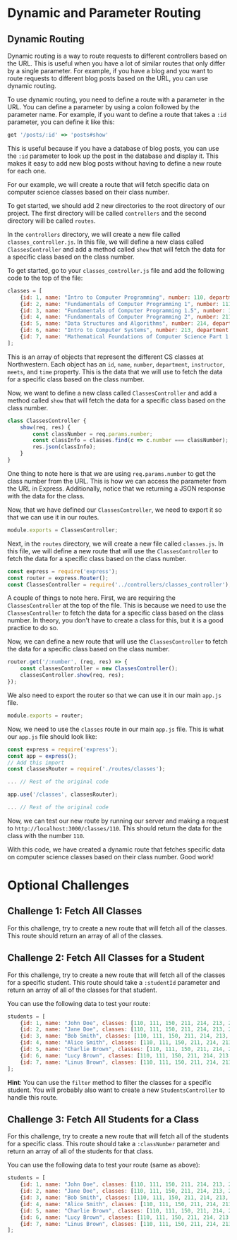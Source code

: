 # Dynamic and Parameter Routing

## Dynamic Routing
Dynamic routing is a way to route requests to different controllers based on the URL. This is useful when you have a lot of similar routes that only differ by a single parameter. For example, if you have a blog and you want to route requests to different blog posts based on the URL, you can use dynamic routing.

To use dynamic routing, you need to define a route with a parameter in the URL. You can define a parameter by using a colon followed by the parameter name. For example, if you want to define a route that takes a `:id` parameter, you can define it like this:

```ruby
get '/posts/:id' => 'posts#show'
```

This is useful because if you have a database of blog posts, you can use the `:id` parameter to look up the post in the database and display it. This makes it easy to add new blog posts without having to define a new route for each one.

For our example, we will create a route that will fetch specific data on computer science classes based on their class number. 

To get started, we should add 2 new directories to the root directory of our project. The first directory will be called `controllers` and the second directory will be called `routes`. 

In the `controllers` directory, we will create a new file called `classes_controller.js`. In this file, we will define a new class called `ClassesController` and add a method called `show` that will fetch the data for a specific class based on the class number. 

To get started, go to your `classes_controller.js` file and add the following code to the top of the file:

```javascript
classes = [
    {id: 1, name: "Intro to Computer Programming", number: 110, department: "Computer Science", instructor: "Bain", meets: "MWF", time: "10 - 10:50"},
    {id: 2, name: "Fundamentals of Computer Programming 1", number: 111, department: "Computer Science", instructor: "Sood", meets: "MWF", time: "11 - 11:50"},
    {id: 3, name: "Fundamentals of Computer Programming 1.5", number: 150, department: "Computer Science", instructor: "Kurdia", meets: "MWF", time: "11: 11:50"},
    {id: 4, name: "Fundamentals of Computer Programming 2", number: 211, department: "Computer Science", instructor: "Hummel", meets: "TuTh", time: "9:30 - 10:50"},
    {id: 5, name: "Data Structures and Algorithms", number: 214, department: "Computer Science", instructor: "Bhagavatula", meets: "TuTh", time: "11 - 12:20"},
    {id: 6, name: "Intro to Computer Systems", number: 213, department: "Computer Science", instructor: "Ghena", meets: "TuTh", time: "2 - 3:20"},
    {id: 7, name: "Mathematical Foundations of Computer Science Part 1: Discrete mathematics for computer science", number: 212, department: "Computer Science", instructor: "Evert", meets: "MWF", time: "3-3:50"},
];
```

This is an array of objects that represent the different CS classes at Northwestern. Each object has an `id`, `name`, `number`, `department`, `instructor`, `meets`, and `time` property. This is the data that we will use to fetch the data for a specific class based on the class number.

Now, we want to define a new class called `ClassesController` and add a method called `show` that will fetch the data for a specific class based on the class number. 

```javascript
class ClassesController {
    show(req, res) {
        const classNumber = req.params.number;
        const classInfo = classes.find(c => c.number === classNumber);
        res.json(classInfo);
    }
}
```

One thing to note here is that we are using `req.params.number` to get the class number from the URL. This is how we can access the parameter from the URL in Express. Additionally, notice that we returning a JSON response with the data for the class. 

Now, that we have defined our `ClassesController`, we need to export it so that we can use it in our routes. 

```javascript
module.exports = ClassesController;
```

Next, in the `routes` directory, we will create a new file called `classes.js`. In this file, we will define a new route that will use the `ClassesController` to fetch the data for a specific class based on the class number. 

```javascript
const express = require('express');
const router = express.Router();
const ClassesController = require('../controllers/classes_controller');
```

A couple of things to note here. First, we are requiring the `ClassesController` at the top of the file. This is because we need to use the `ClassesController` to fetch the data for a specific class based on the class number. In theory, you don't have to create a class for this, but it is a good practice to do so.

Now, we can define a new route that will use the `ClassesController` to fetch the data for a specific class based on the class number. 

```javascript
router.get('/:number', (req, res) => {
    const classesController = new ClassesController();
    classesController.show(req, res);
});
```

We also need to export the router so that we can use it in our main `app.js` file. 

```javascript
module.exports = router;
```

Now, we need to use the `classes` route in our main `app.js` file. This is what our `app.js` file should look like:

```javascript
const express = require('express');
const app = express();
// Add this import 
const classesRouter = require('./routes/classes');

... // Rest of the original code

app.use('/classes', classesRouter);

... // Rest of the original code
```

Now, we can test our new route by running our server and making a request to `http://localhost:3000/classes/110`. This should return the data for the class with the number `110`.

With this code, we have created a dynamic route that fetches specific data on computer science classes based on their class number. Good work! 


# Optional Challenges

## Challenge 1: Fetch All Classes

For this challenge, try to create a new route that will fetch all of the classes. This route should return an array of all of the classes. 

## Challenge 2: Fetch All Classes for a Student

For this challenge, try to create a new route that will fetch all of the classes for a specific student. This route should take a `:studentId` parameter and return an array of all of the classes for that student.

You can use the following data to test your route:

```javascript
students = [
    {id: 1, name: "John Doe", classes: [110, 111, 150, 211, 214, 213, 212]},
    {id: 2, name: "Jane Doe", classes: [110, 111, 150, 211, 214, 213, 212]},
    {id: 3, name: "Bob Smith", classes: [110, 111, 150, 211, 214, 213, 212]},
    {id: 4, name: "Alice Smith", classes: [110, 111, 150, 211, 214, 213, 212]},
    {id: 5, name: "Charlie Brown", classes: [110, 111, 150, 211, 214, 213, 212]},
    {id: 6, name: "Lucy Brown", classes: [110, 111, 150, 211, 214, 213, 212]},
    {id: 7, name: "Linus Brown", classes: [110, 111, 150, 211, 214, 213, 212]}
];
```

**Hint**: You can use the `filter` method to filter the classes for a specific student. You will probably also want to create a new `StudentsController` to handle this route.

## Challenge 3: Fetch All Students for a Class

For this challenge, try to create a new route that will fetch all of the students for a specific class. This route should take a `:classNumber` parameter and return an array of all of the students for that class.

You can use the following data to test your route (same as above):

```javascript
students = [
    {id: 1, name: "John Doe", classes: [110, 111, 150, 211, 214, 213, 212]},
    {id: 2, name: "Jane Doe", classes: [110, 111, 150, 211, 214, 213, 212]},
    {id: 3, name: "Bob Smith", classes: [110, 111, 150, 211, 214, 213, 212]},
    {id: 4, name: "Alice Smith", classes: [110, 111, 150, 211, 214, 213, 212]},
    {id: 5, name: "Charlie Brown", classes: [110, 111, 150, 211, 214, 213, 212]},
    {id: 6, name: "Lucy Brown", classes: [110, 111, 150, 211, 214, 213, 212]},
    {id: 7, name: "Linus Brown", classes: [110, 111, 150, 211, 214, 213, 212]}
];
```